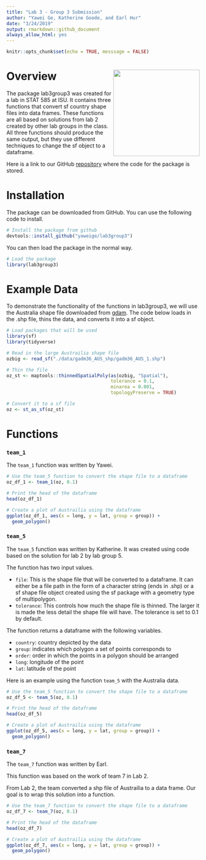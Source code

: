 ```yaml
---
title: "Lab 3 - Group 3 Submission"
author: "Yawei Ge, Katherine Goode, and Earl Hur"
date: "3/24/2019"
output: rmarkdown::github_document
always_allow_html: yes
---
```


```r
knitr::opts_chunk$set(echo = TRUE, messsage = FALSE)
```

# Overview <img align="right" width="225" height="225" src="./data-raw/sticker.png">

The package lab3group3 was created for a lab in STAT 585 at ISU. It contains three functions that convert sf country shape files into data frames. These functions are all based on solutions from lab 2 created by other lab groups in the class. All three functions should produce the same output, but they use different techniques to change the sf object to a dataframe.

Here is a link to our GitHub [repository](https://github.com/yaweige/lab3group3) where the code for the package is stored.

# Installation

The package can be downloaded from GitHub. You can use the following code to install.

```r
# Install the package from github
devtools::install_github("yaweige/lab3group3")
```

You can then load the package in the normal way.

```r
# Load the package
library(lab3group3)
```


# Example Data

To demonstrate the functionality of the functions in lab3group3, we will use the Australia shape file downloaded from [gdam](https://gadm.org/download_country_v3.html). The code below loads in the .shp file, thins the data, and converts it into a sf object.

```r
# Load packages that will be used
library(sf)
library(tidyverse)

# Read in the large Austrailia shape file
ozbig <- read_sf("./data/gadm36_AUS_shp/gadm36_AUS_1.shp")

# Thin the file
oz_st <- maptools::thinnedSpatialPoly(as(ozbig, "Spatial"), 
                                      tolerance = 0.1, 
                                      minarea = 0.001, 
                                      topologyPreserve = TRUE)

# Convert it to a sf file
oz <- st_as_sf(oz_st)
```

# Functions

### `team_1`

The `team_1` function was written by Yawei. 

```r
# Use the team_5 function to convert the shape file to a dataframe
oz_df_1 <- team_1(oz, 0.1)

# Print the head of the dataframe
head(oz_df_1)

# Create a plot of Austrailia using the dataframe
ggplot(oz_df_1, aes(x = long, y = lat, group = group)) + 
  geom_polygon()
```

### `team_5`

The `team_5` function was written by Katherine. It was created using code based on the solution for lab 2 by lab group 5. 

The function has two input values.

- `file`:	This is the shape file that will be converted to a dataframe. It can either be a file path in the form of a character string (ends in .shp) or a sf shape file object created using the sf package with a geometry type of multipolygon.
- `tolerance`: This controls how much the shape file is thinned. The larger it is made the less detail the shape file will have. The tolerance is set to 0.1 by default.

The function returns a dataframe with the following variables.

- `country`: country depicted by the data
- `group`: indicates which polygon a set of points corresponds to
- `order`: order in which the points in a polygon should be arranged
- `long`: longitude of the point
- `lat`: latitude of the point

Here is an example using the function `team_5` with the Australia data.

```r
# Use the team_5 function to convert the shape file to a dataframe
oz_df_5 <- team_5(oz, 0.1)

# Print the head of the dataframe
head(oz_df_5)

# Create a plot of Austrailia using the dataframe
ggplot(oz_df_5, aes(x = long, y = lat, group = group)) + 
  geom_polygon()
```

### `team_7`

The `team_7` function was written by Earl. 

This function was based on the work of team 7 in Lab 2. 

From Lab 2, the team converted a shp file of Austrailia to a data frame. Our goal is to wrap this solution into a function.

```r
# Use the team_7 function to convert the shape file to a dataframe
oz_df_7 <- team_7(oz, 0.1)

# Print the head of the dataframe
head(oz_df_7)

# Create a plot of Austrailia using the dataframe
ggplot(oz_df_7, aes(x = long, y = lat, group = group)) + 
  geom_polygon()
```
